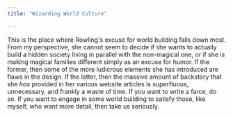 ```yaml
---
title: "Wizarding World Culture"

---
```


This is the place where Rowling's excuse for world building falls down most.
From my perspective, she cannot seem to decide if she wants to actually build a
hidden society living in parallel with the non-magical one, or if she is making
magical families different simply as an excuse for humor.  If the former, then
some of the more ludicrous elements she has introduced are flaws in the design.
If the latter, then the massive amount of backstory that she *has* provided in
her various website articles is superfluous, unnecessary, and frankly a waste
of time.  If you want to write a farce, do so.  If you want to engage in some
world building to satisfy those, like myself, who want more detail, then take
us seriously. 
